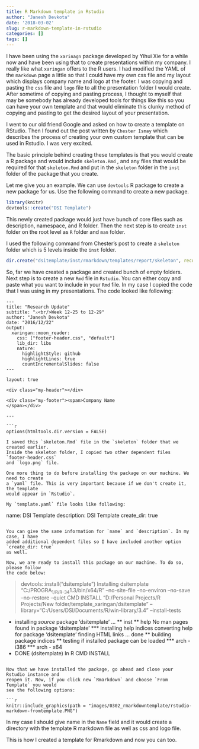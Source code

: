 ```yaml
---
title: R Markdown template in Rstudio
author: "Janesh Devkota"
date: '2018-03-02'
slug: r-markdown-template-in-rstudio
categories: []
tags: []
---
```


I have been using the `xarinagn` package developed by Yihui Xie for a while now 
and have been using that to create presentations within my company. I really like
what `xaringan` offers to the R users. I had modified the YAML of the `markdown` page 
a little so that I could have my own css file and my layout which displays company 
name and logo at the footer. I was copying and pasting the `css` file and `logo` file 
to all the presentation folder I would create. After sometime of copying and pasting 
process, I thought to myself that may be somebody has already developed tools for 
things like this so you can have your own template and that would eliminate this 
clunky method of copying and pasting to get the desired layout of your presentation. 

I went to our old friend Google and asked on how to create a template on RStudio. 
Then I found out the post written by `Chester Ismay` which describes the process 
of creating your own custom template that can be used in Rstudio. I was very excited. 

The basic principle behind creating these templates is that you would create a R package 
and would include `skeleton.Rmd` , and any files that 
would be required for that `skeleton.Rmd` and put in the `skeleton` folder in the `inst` 
folder of the package that you create. 

Let me give you an example. We can use `devtools` R package to create a new package 
for us. Use the following command to create a new package. 

```r
library(knitr)
devtools::create("DSI Template")
```
This newly created package would just have bunch of core files such as description, 
namespace, and R folder. Then the next step is to create `inst` folder on the root 
level as `R` folder and `man` folder. 

I used the following command from Chester's post to create a `skeleton` folder which 
is 5 levels inside the `inst` folder. 

```r
dir.create("dsitemplate/inst/rmarkdown/templates/report/skeleton", recursive = TRUE)
```

So, far we have created a package and created bunch of empty folders. Next step is 
to create a new `Rmd` file in `Rstudio`. You can either copy and paste what you 
want to include in your `Rmd` file. In my case I copied the code that I was using in 
my presentations. The code looked like following: 

```
---
title: "Research Update"
subtitle: "⚔<br/>Week 12-25 to 12-29"
author: "Janesh Devkota"
date: "2016/12/22"
output:
  xaringan::moon_reader:
    css: ["footer-header.css", "default"]
    lib_dir: libs
    nature:
      highlightStyle: github
      highlightLines: true
      countIncrementalSlides: false
---

layout: true
  
<div class="my-header"></div>

<div class="my-footer"><span>Company Name   
</span></div> 

---

```r
options(htmltools.dir.version = FALSE)
```
```
I saved this `skeleton.Rmd` file in the `skeleton` folder that we created earlier. 
Inside the skeleton folder, I copied two other dependent files `footer-header.css` 
and `logo.png` file. 

One more thing to do before installing the package on our machine. We need to create 
a `yaml` file. This is very important because if we don't create it, the template 
would appear in `Rstudio`. 

My `template.yaml` file looks like following:

```
name: DSI Template
description: DSI Template
create_dir: true
```

You can give the same information for `name` and `description`. In my case, I have 
added additional dependent files so I have included another option `create_dir: true` 
as well. 

Now, we are ready to install this package on our machine. To do so, please follow 
the code below:

```
> devtools::install("dsitemplate")
Installing dsitemplate
"C:/PROGRA~1/R/R-34~1.3/bin/x64/R" --no-site-file --no-environ --no-save --no-restore --quiet CMD INSTALL "D:/Personal Projects/R  \
  Projects/New folder/template_xaringan/dsitemplate" --library="C:/Users/DSI/Documents/R/win-library/3.4" --install-tests 

* installing *source* package 'dsitemplate' ...
** inst
** help
No man pages found in package  'dsitemplate' 
*** installing help indices
  converting help for package 'dsitemplate'
    finding HTML links ... done
** building package indices
** testing if installed package can be loaded
*** arch - i386
*** arch - x64
* DONE (dsitemplate)
In R CMD INSTALL
```

Now that we have installed the package, go ahead and close your Rstudio instance and 
reopen it. Now, if you click new `Rmarkdown` and choose `From Template` you would 
see the following options:

```r
knitr::include_graphics(path = "images/0302_rmarkdowntemplate/rstudio-markdown-fromtemplate.PNG")
```
In my case I should give name in the `Name` field and it would create a directory with 
the template R markdown file as well as css and logo file. 

This is how I created a template for Rmarkdown and now you can too. 



